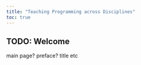 ```yaml
---
title: "Teaching Programming across Disciplines"
toc: true
---
```


## TODO: Welcome

main page? preface? title etc
